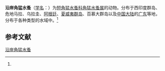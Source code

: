 {{Speciesbox
| name = 沿岸角猛水蚤
| status = 
| status_system = 
| image = 
| genus = Cletocamptus
| species = deitersi
| authority = (Richard, 1897)<ref name='id12539'>{{cite web| url =http://www.bioinfo.cn/db05/BjdwSpecies.php?action=view&id=12539| title =沿岸角猛水蚤| work =《中国动物物种编目数据库》| publisher =中国科学院微生物研究所| author =中国科学院动物研究所| accessdate =2009-04-28| deadurl =yes| archiveurl =https://web.archive.org/web/20160305035444/http://www.bioinfo.cn/db05/BjdwSpecies.php?action=view&id=12539| archivedate =2016-03-05}}</ref>
}}

'''沿岸角猛水蚤'''（[[学名|学名]]：{{lang|la|''Cletocamptus deitersi''}}）为[[短角猛水蚤科|短角猛水蚤科]][[角猛水蚤属|角猛水蚤属]]的动物。分布于西印度群岛、危地马拉、乌拉圭、[[阿根廷|阿根廷]]、[[夏威夷群岛|夏威夷群岛]]、百慕大群岛以及[[中国大陆|中国大陆]]的[[广东|广东]]等地，分布于各种类型的水域中。<ref name='id12539'/>

== 参考文献 ==
{{reflist}}

{{Wikispecies|Cletocamptus deitersi}}
{{Taxonbar|from=Q6557401}}

[[Category:角猛水蚤属|沿岸角猛水蚤]]


{{节肢动物小作品}}